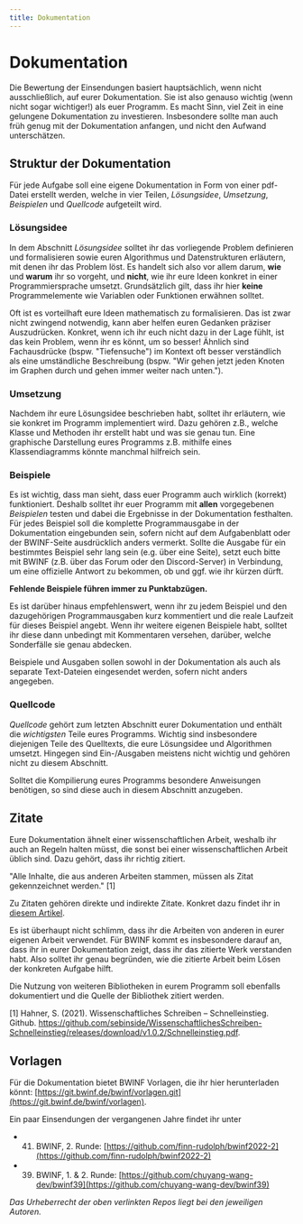 ```yaml
---
title: Dokumentation
---
```


# Dokumentation

Die Bewertung der Einsendungen basiert hauptsächlich, wenn nicht ausschließlich,
auf eurer Dokumentation. Sie ist also genauso wichtig (wenn nicht sogar wichtiger!)
als euer Programm.
Es macht Sinn, viel Zeit in eine gelungene Dokumentation zu investieren.
Insbesondere sollte man auch
früh genug mit der Dokumentation anfangen, und nicht den Aufwand unterschätzen.


## Struktur der Dokumentation

Für jede Aufgabe soll eine eigene Dokumentation in Form von einer pdf-Datei
erstellt werden, welche in vier Teilen, *Lösungsidee*, *Umsetzung*,
*Beispielen* und *Quellcode* aufgeteilt wird.

### Lösungsidee

In dem Abschnitt *Lösungsidee* solltet ihr das vorliegende Problem definieren
und formalisieren sowie euren Algorithmus und Datenstrukturen erläutern, mit
denen ihr das Problem löst. Es handelt sich also vor allem darum, **wie** und
**warum** ihr so vorgeht, und **nicht**, wie ihr eure Ideen konkret in einer
Programmiersprache umsetzt. Grundsätzlich gilt, dass ihr hier **keine**
Programmelemente wie Variablen oder Funktionen erwähnen solltet. 

Oft ist es vorteilhaft eure Ideen mathematisch zu formalisieren.
Das ist zwar nicht zwingend notwendig, kann aber helfen euren Gedanken präziser Auszudrücken.
Konkret, wenn ich ihr euch nicht dazu in der Lage fühlt, ist das kein Problem, wenn ihr es könnt, um so besser!
Ähnlich sind Fachausdrücke (bspw. "Tiefensuche") im Kontext oft besser verständlich als eine
umständliche Beschreibung (bspw. "Wir gehen jetzt jeden Knoten im Graphen durch
und gehen immer weiter nach unten.").  

### Umsetzung

Nachdem ihr eure Lösungsidee beschrieben habt, solltet ihr erläutern, wie sie
konkret im Programm implementiert wird. Dazu gehören z.B., welche Klasse und
Methoden ihr erstellt habt und was sie genau tun. Eine graphische Darstellung
eures Programms z.B. mithilfe eines Klassendiagramms könnte manchmal hilfreich
sein.

### Beispiele

Es ist wichtig, dass man sieht, dass euer Programm auch wirklich (korrekt)
funktioniert. Deshalb solltet ihr euer Programm mit **allen** vorgegebenen
*Beispielen* testen und dabei die Ergebnisse in der Dokumentation festhalten. Für
jedes Beispiel soll die komplette Programmausgabe in der Dokumentation
eingebunden sein, sofern nicht auf dem Aufgabenblatt oder der BWINF-Seite
ausdrücklich anders vermerkt. Sollte die Ausgabe für ein bestimmtes Beispiel
sehr lang sein (e.g. über eine Seite), setzt euch bitte mit BWINF (z.B. über das
Forum oder den Discord-Server) in Verbindung, um eine offizielle Antwort zu
bekommen, ob und ggf. wie ihr kürzen dürft.

**Fehlende Beispiele führen immer zu Punktabzügen.**

Es ist darüber hinaus empfehlenswert, wenn ihr zu jedem Beispiel und den
dazugehörigen Programmausgaben kurz kommentiert und die reale Laufzeit für dieses
Beispiel angebt. Wenn ihr weitere eigenen Beispiele habt, solltet ihr diese dann
unbedingt mit Kommentaren versehen, darüber, welche Sonderfälle sie genau
abdecken. 

Beispiele und Ausgaben sollen sowohl in der Dokumentation als auch als separate
Text-Dateien eingesendet werden, sofern nicht anders angegeben. 

### Quellcode

*Quellcode* gehört zum letzten Abschnitt eurer Dokumentation und enthält die
*wichtigsten* Teile eures Programms. Wichtig sind insbesondere diejenigen Teile
des Quelltexts, die eure Lösungsidee und Algorithmen umsetzt. Hingegen sind
Ein-/Ausgaben meistens nicht wichtig und gehören nicht zu diesem Abschnitt. 

Solltet die Kompilierung eures Programms besondere Anweisungen benötigen, so
sind diese auch in diesem Abschnitt anzugeben.

## Zitate

Eure Dokumentation ähnelt einer wissenschaftlichen Arbeit, weshalb ihr auch an
Regeln halten müsst, die sonst bei einer wissenschaftlichen Arbeit üblich sind.
Dazu gehört, dass ihr richtig zitiert. 

"Alle Inhalte, die aus anderen Arbeiten stammen, müssen als Zitat gekennzeichnet werden." [1]

Zu Zitaten gehören direkte und indirekte Zitate. Konkret dazu findet ihr in
[diesem
Artikel](https://www.br.de/fernsehen/ard-alpha/sendungen/campus/richtig-zitieren-schriftliche-arbeit-100.html). 

Es ist überhaupt nicht schlimm, dass ihr die Arbeiten von anderen in eurer
eigenen Arbeit verwendet. Für BWINF kommt es insbesondere darauf an, dass ihr in
eurer Dokumentation zeigt, dass ihr das zitierte Werk verstanden habt. Also
solltet ihr genau begründen, wie die zitierte Arbeit beim Lösen der konkreten Aufgabe
hilft. 

Die Nutzung von weiteren Bibliotheken in eurem Programm soll ebenfalls
dokumentiert und die Quelle der Bibliothek zitiert werden. 

[1] Hahner, S. (2021). Wissenschaftliches Schreiben – Schnelleinstieg. Github. https://github.com/sebinside/WissenschaftlichesSchreiben-Schnelleinstieg/releases/download/v1.0.2/Schnelleinstieg.pdf. 


## Vorlagen

Für die Dokumentation bietet BWINF Vorlagen, die ihr hier herunterladen könnt: [https://git.bwinf.de/bwinf/vorlagen.git](https://git.bwinf.de/bwinf/vorlagen).

Ein paar Einsendungen der vergangenen Jahre findet ihr unter
- 41. BWINF, 2. Runde: [https://github.com/finn-rudolph/bwinf2022-2](https://github.com/finn-rudolph/bwinf2022-2)
- 39. BWINF, 1. & 2. Runde: [https://github.com/chuyang-wang-dev/bwinf39](https://github.com/chuyang-wang-dev/bwinf39)

*Das Urheberrecht der oben verlinkten Repos liegt bei den jeweiligen Autoren.*


<ReferenceList>
<ReferenceListItem url="https://bwinf.de/fileadmin/bundeswettbewerb/41/Loesungshinweise411.pdf" author="BWINF" title="Lösungshinweise 41.1" />
<ReferenceListItem url="https://sdq.kastel.kit.edu/wiki/Wissenschaftliches_Schreiben/Zitieren" author="KIT" title="Wissenschaftliches Schreiben/Zitieren" />
<ReferenceListItem url="https://github.com/sebinside/WissenschaftlichesSchreiben-Schnelleinstieg/releases/download/v1.0.2/Schnelleinstieg.pdf" author="Sebastian Hahner" title="Wissenschaftliches Schreiben – Schnelleinstieg" />
<ReferenceListItem url="https://www.br.de/fernsehen/ard-alpha/sendungen/campus/richtig-zitieren-schriftliche-arbeit-100.html" author="Friederike Kühn" title="Richtig Zitieren!" />
</ReferenceList>
